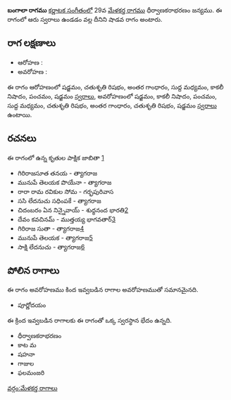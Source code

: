 {{Infobox ragam
	| name          	= బంగాలా
	| synonym	    	= 
	| mela          	= 
	| chakra        	= 
	| janaka        	= 
	| type          	= శాడవ
	| arohanam      	= {{svaraC|S|R2|G3|M1|N3|P|S'}} 
	| avarohanam    	= {{svaraC|S'|N3|P|M1|R2|G3|R2|S}}
	| jeeva         	=
	| chhaya        	=
	| nyasa         	=
	| vishesha      	= 
	| equivalent  		= 
}}
{{కర్ణాటక సంగీత రాగాలు}}
'''బంగాలా రాగము''' [[కర్ణాటక సంగీతం]]లో 29వ [[మేళకర్త రాగము]] ధీర్వాణకరాభరణం జన్యము.  ఈ రాగంలో ఆరు స్వరాలు ఉండడం వల్ల దీనిని షాడవ రాగం అంటారు.


==రాగ లక్షణాలు==


* ఆరోహణ : {{svaraC|S|R2|G3|M1|N3|P|S'}} 
* అవరోహణ : {{svaraC|S'|N3|P|M1|R2|G3|R2|S}}

ఈ రాగం ఆరోహణంలో షడ్జమం, చతుశృతి రిషభం, అంతర గాంధారం, సుద్ద మధ్యమం, కాకలీ నిషాదం, పంచమం, షడ్జమం [[స్వరాలు]], అవరోహణంలో షడ్జమం, కాకలీ నిషాదం, పంచమం, సుద్ద మధ్యమం, చతుశృతి రిషభం, అంతర గాంధారం, చతుశృతి రిషభం, షడ్జమం [[స్వరాలు]] ఉంటాయి.

==రచనలు==
ఈ రాగంలో ఉన్న కృతుల పాక్షిక జాబితా [https://github.com/ssrihari/ragavardhini/blob/master/ragas/kritis.psv]
* గిరిరాజసూత తనయ - త్యాగరాజ
* మునుపే తెలయక పొయేనా - త్యాగరాజ
* రారా రామ రవికుల సోమ - గర్భపురివాస
* ససి లేదనుచు సధింపకే - త్యాగరాజ
* చిదంబరం ఏన నిన్నైవాయ్ - శుధ్ధనంద భారతి[http://www.karnatik.com/c1636.shtml]
* దేవం కవచినమ్ - ముత్తయ్య భాగవతార్[http://www.karnatik.com/c1929.shtml]
* గిరిరాజ సుతా - త్యాగరాజ[http://www.karnatik.com/c2340.shtml]
* మునుపే తెలయక - త్యాగరాజ[http://www.karnatik.com/c2570.shtml]
* సాక్షి లేదనుచు - త్యాగరాజ[http://www.karnatik.com/c2798.shtml]




==పోలిన రాగాలు==
ఈ రాగం అవరోహణము కింద ఇవ్వబడిన రాగాల అవరోహణముతో సమానమైనది.
* పూర్ణోదయం

ఈ క్రింద ఇవ్వబడిన రాగాలకు ఈ రాగంతో ఒక్క స్వరస్థాన భేదం ఉన్నది.
* ధీర్వాణకరాభరణం
* కాట మ
* షహనా
* గాజుల
* ఫలమంజరి



[[వర్గం:మేళకర్త రాగాలు]]